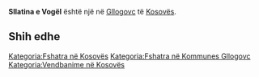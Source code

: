 {{Fshat në 
 | Emri                = Sllatina e Vogël
 | EmriAlt                = 
 | NAME_SHORT_FORM=      
 | NAME_GENERIC=      
 | NAME_SORT_NAME_RO=      SLLATINAEVOGEL
 | FULL_NAME_RO = Sllatina e Vogël
 | FULL_NAME_ND_RO=Sllatina e Vogel
 | SORT_NAME_RG=SLLATINAEVOGEL
 | FULL_NAME_RG=Sllatina e Vogël
 | FULL_NAME_ND_RG=Sllatina e Vogel
 | SRP_NAME_SHORT_FORM=      
 | SRP_NAME_GENERIC=      
 | SRP_NAME_SORT_NAME_RO=      
 | SRP_FULL_NAME_RO = 
 | SRP_FULL_NAME_ND_RO=
 | SRP_SORT_NAME_RG=
 | SRP_FULL_NAME_RG=
 | SRP_FULL_NAME_ND_RG=
 | Emri (Rasa dhanore) = 
 | Figura              = 
 | Shteti              = Kosovo
 | Komuna              = Gllogovc
 | Kodi postar         = 
 | Sipërfaqja          = 

 | Popullsia           = 

 | Regj. i popullsisë  = 
 | Dend. e popullsisë  = 
 | Faqja zyrtare       = 
 <!--- Koordinatat ----> 
 | Gjerësia            = 42.606111
 | Gjatësia            = 21.028113
 | Lartësia            = 
}}
'''Sllatina e Vogël''' është një [[]] në [[Gllogovc]] të [[Kosovës]].

<!-- == Gjeografia == -->
<!-- == Historia == -->
<!-- == Demografia == -->
== Shih edhe ==
{{Komuna Gllogovc}}
{{Kosovo-Administrata-Cung}}

[[Kategoria:Fshatra në Kosovës]]
[[Kategoria:Fshatra në Kommunes Gllogovc]]
[[Kategoria:Vendbanime në Kosovës]]